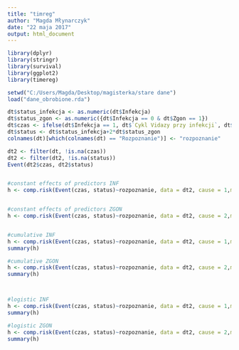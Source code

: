 ```yaml
---
title: "timreg"
author: "Magda Młynarczyk"
date: "22 maja 2017"
output: html_document
---
```


```r
library(dplyr)
library(stringr)
library(survival)
library(ggplot2)
library(timereg)

setwd("C:/Users/Magda/Desktop/magisterka/stare dane")
load("dane_obrobione.rda")

dt$status_infekcja <- as.numeric(dt$Infekcja)
dt$status_zgon <- as.numeric({dt$Infekcja == 0 & dt$Zgon == 1})
dt$czas <- ifelse(dt$Infekcja == 1, dt$`Cykl Vidazy przy infekcji`, dt$OS)
dt$status <- dt$status_infekcja+2*dt$status_zgon
colnames(dt)[which(colnames(dt) == "Rozpoznanie")] <- "rozpoznanie"

```


```r
dt2 <- filter(dt, !is.na(czas))
dt2 <- filter(dt2, !is.na(status))
Event(dt2$czas, dt2$status)


#constant effects of predictors INF
h <- comp.risk(Event(czas, status)~rozpoznanie, data = dt2, cause = 1,model = "prop", resample.iid = 1, n.sim = 100)


#constant effects of predictors ZGON
h <- comp.risk(Event(czas, status)~rozpoznanie, data = dt2, cause = 2,model = "prop", resample.iid = 1, n.sim = 100)


#cumulative INF
h <- comp.risk(Event(czas, status)~rozpoznanie, data = dt2, cause = 1,model = "rcif", resample.iid = 1, n.sim = 100)
summary(h)

#cumulative ZGON
h <- comp.risk(Event(czas, status)~rozpoznanie, data = dt2, cause = 2,model = "prop", resample.iid = 1, n.sim = 100)
summary(h)



#logistic INF
h <- comp.risk(Event(czas, status)~rozpoznanie, data = dt2, cause = 1,model = "logistic", resample.iid = 1, n.sim = 100)
summary(h)

#logistic ZGON
h <- comp.risk(Event(czas, status)~rozpoznanie, data = dt2, cause = 2,model = "logistic", resample.iid = 1, n.sim = 100)
summary(h)




```